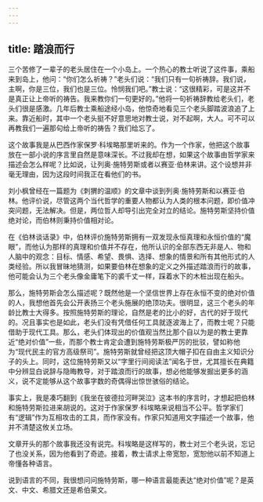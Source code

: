 ```yaml
---
---
---
```

title: 踏浪而行
---






三个苦修了一辈子的老头居住在一个小岛上。一个热心的教士听说了这件事，乘船来到岛上，他问：“你们怎么祈祷？”老头们说：“我们只有一句祈祷辞。我们说，主啊，你是三位，我们也是三位。怜悯我们吧。”教士说：“这很精彩，可是这并不是真正让上帝听的祷告。我来教你们一句更好的。”他将一句祈祷辞教给老头们，老头们很是感激。几年后教士乘船途经小岛，他惊奇地看见三个老头脚踏波浪追了上来。靠近船时，其中一个老头挺不好意思地对教士说，对不起啊，大人。可不可以再教我们一遍那句给上帝听的祷告？我们给忘了。

这个故事我是从巴西作家保罗·科埃略那里听来的。作为一个作家，他把这个故事放在一部小说的序言里自然是意味深长。不过我却在想，如果这个故事由哲学家来描述会怎么样呢？比如说，让列奥·施特劳斯或者以赛亚·伯林来讲。这个设想并非毫无理由，因为这段时间我正在看他们的书。

刘小枫曾经在一篇题为《刺猬的温顺》的文章中谈到列奥·施特劳斯和以赛亚·伯林。他评价说，尽管这两个当代哲学的重要人物都认为人类的根本问题，即价值冲突问题，无法解决。但是，两位哲人却导引出完全对立的结论。施特劳斯坚持价值绝对论，而伯林则秉持价值相对论。

在《伯林谈话录》中，伯林评价施特劳斯拥有一双发现永恒真理和永恒价值的“魔眼”，而他认为那样的真理和价值并不存在，他所认识的全部东西无非是人、物和人脑中的观念：目标、情感、希望、畏惧、选择、想象的情景和所有其他形式的人类经验。所以我冒昧地猜测，如果要伯林在想象的定义之外描述踏浪而行的故事，他可能会认为三个老头像金庸笔下的裘千丈一样，踩着水下的木桩出现在船头。

那么，施特劳斯会怎么描述呢？既然他是一个坚信世界上存在永恒不变的绝对价值的人，我想他首先会公开表扬三个老头施展的绝顶功夫。很明显，这三个老头的年龄比教士大得多。按照施特劳斯的理论，自然是老的比小的好，古代的好于现代的。况且事实也是如此，老头们没有凭借任何工具就逐波海上了，而教士呢？只能借助于现代工具。那么，老头们体现出的价值观当然比那个自以为是的教士更靠近“绝对价值”一些，而那个教士肯定会遭到施特劳斯极严厉的批驳，譬如称他为“现代民主的官方高级祭司”。施特劳斯就曾经把这顶大帽子扣在自由主义知识分子的头上。同时，这位施特劳斯又以“字里行间阅读法”闻名于世，尤其擅长在典籍中分辨显白说辞与隐晦教导，对于踏浪而行的故事，想必他能够发掘出更多的涵义，说不定能够从这个故事字数的奇偶得出惊世骇俗的结论。

事实上，我是凑巧翻到《我坐在彼德拉河畔哭泣》这本书的序言时，才想起把伯林和施特劳斯拉进来胡说的。这对于作家保罗·科埃略来说相当不公平。哲学家们有“逻辑”作为互相攻击的工具，而作家没有。作家只知道用文字描述一个故事，他并不清楚这攸关立场。

文章开头的那个故事我还没有说完。科埃略是这样写的，教士对三个老头说，忘记了也没关系，因为他看到了奇迹。接着，教士请求上帝宽恕，宽恕他以前不知道上帝懂各种语言。

说到语言的不同，我很想问问施特劳斯，哪一种语言最能表达“绝对价值”呢？是英文、中文、希腊文还是希伯莱文。